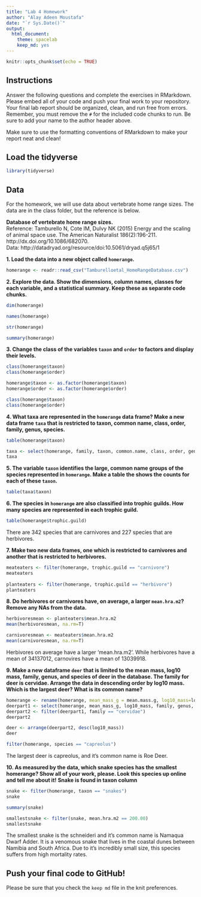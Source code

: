 ```yaml
---
title: "Lab 4 Homework"
author: "Alay Adeen Moustafa"
date: "`r Sys.Date()`"
output:
  html_document: 
    theme: spacelab
    keep_md: yes
---
```


```r
knitr::opts_chunk$set(echo = TRUE)
```

## Instructions
Answer the following questions and complete the exercises in RMarkdown. Please embed all of your code and push your final work to your repository. Your final lab report should be organized, clean, and run free from errors. Remember, you must remove the `#` for the included code chunks to run. Be sure to add your name to the author header above.  

Make sure to use the formatting conventions of RMarkdown to make your report neat and clean!  

## Load the tidyverse
```r
library(tidyverse)
```

## Data
For the homework, we will use data about vertebrate home range sizes. The data are in the class folder, but the reference is below.  

**Database of vertebrate home range sizes.**  
Reference: Tamburello N, Cote IM, Dulvy NK (2015) Energy and the scaling of animal space use. The American Naturalist 186(2):196-211. http://dx.doi.org/10.1086/682070.  
Data: http://datadryad.org/resource/doi:10.5061/dryad.q5j65/1  

**1. Load the data into a new object called `homerange`.**

```r
homerange <- readr::read_csv("Tamburelloetal_HomeRangeDatabase.csv")
```


**2. Explore the data. Show the dimensions, column names, classes for each variable, and a statistical summary. Keep these as separate code chunks.**  
```r
dim(homerange)
```

```r
names(homerange)
```

```r
str(homerange)
```

```r
summary(homerange)
```


**3. Change the class of the variables `taxon` and `order` to factors and display their levels.**  

```r
class(homerange$taxon)
class(homerange$order)
```

```r
homerange$taxon <- as.factor(homerange$taxon)
homerange$order <- as.factor(homerange$order)
```

```r
class(homerange$taxon)
class(homerange$order)
```


**4. What taxa are represented in the `homerange` data frame? Make a new data frame `taxa` that is restricted to taxon, common name, class, order, family, genus, species.** 

```r
table(homerange$taxon)
```

```r
taxa <- select(homerange, family, taxon, common.name, class, order, genus, species)
taxa
```


**5. The variable `taxon` identifies the large, common name groups of the species represented in `homerange`. Make a table the shows the counts for each of these `taxon`.**  

```r
table(taxa$taxon)
```


**6. The species in `homerange` are also classified into trophic guilds. How many species are represented in each trophic guild.**  

```r
table(homerange$trophic.guild)
```
There are 342 species that are carnivores and 227 species that are herbivores.

**7. Make two new data frames, one which is restricted to carnivores and another that is restricted to herbivores.**  

```r
meateaters <- filter(homerange, trophic.guild == "carnivore")
meateaters
  
planteaters <- filter(homerange, trophic.guild == "herbivore")
planteaters
```


**8. Do herbivores or carnivores have, on average, a larger `mean.hra.m2`? Remove any NAs from the data.**  
```r
herbivoresmean <- planteaters$mean.hra.m2
mean(herbivoresmean, na.rm=T)

carnivoresmean <- meateaters$mean.hra.m2
mean(carnivoresmean, na.rm=T)

```

Herbivores on average have a larger 'mean.hra.m2'. While herbivores have a mean of 34137012, carnovires have a mean of 13039918. 


**9. Make a new dataframe `deer` that is limited to the mean mass, log10 mass, family, genus, and species of deer in the database. The family for deer is cervidae. Arrange the data in descending order by log10 mass. Which is the largest deer? What is its common name?**  

```r
homerange <- rename(homerange, mean_mass_g = mean.mass.g, log10_mass=log10.mass)
deerpart1 <- select(homerange, mean_mass_g, log10_mass, family, genus, species)
deerpart2 <- filter(deerpart1, family == "cervidae")
deerpart2

deer <- arrange(deerpart2, desc(log10_mass))
deer

filter(homerange, species == "capreolus")

```
The largest deer is capreolus, and it's common name is Roe Deer.

**10. As measured by the data, which snake species has the smallest homerange? Show all of your work, please. Look this species up online and tell me about it!** **Snake is found in taxon column** 
```r
snake <- filter(homerange, taxon == "snakes")
snake

summary(snake)

smallestsnake <- filter(snake, mean.hra.m2 == 200.00)
smallestsnake

```

The smallest snake is the schneideri and it's common name is Namaqua Dwarf Adder. It is a venomous snake that lives in the coastal dunes between Namibia and South Africa. Due to it's incredibly small size, this species suffers from high mortality rates. 

## Push your final code to GitHub!
Please be sure that you check the `keep md` file in the knit preferences.   